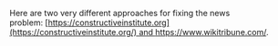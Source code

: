 Here are two very dif­ferent approaches for fixing the news problem: [https://constructiveinstitute.org](https://constructiveinstitute.org/) and <https://www.wikitribune.com/>.